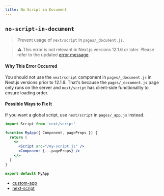 ```yaml
---
title: No Script in Document
---
```


## `no-script-in-document`

> Prevent usage of `next/script` in `pages/_document.js`.

> ⚠️ This error is not relevant in Next.js versions 12.1.6 or later. Please refer to the updated [error message](https://nextjs.org/docs/messages/no-before-interactive-script-outside-document).

#### Why This Error Occurred

You should not use the `next/script` component in `pages/_document.js` in Next.js versions prior to 12.1.6. That's because the `pages/_document.js` page only runs on the server and `next/script` has client-side functionality to ensure loading order.

#### Possible Ways to Fix It

If you want a global script, use `next/script` in `pages/_app.js` instead.

```jsx filename="pages/_app.js"
import Script from 'next/script'

function MyApp({ Component, pageProps }) {
  return (
    <>
      <Script src="/my-script.js" />
      <Component {...pageProps} />
    </>
  )
}

export default MyApp
```

- [custom-app](https://nextjs.org/docs/advanced-features/custom-app)
- [next-script](https://nextjs.org/docs/basic-features/script#usage)
